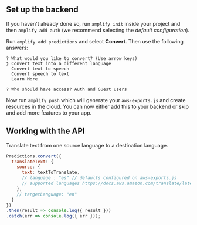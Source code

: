 ## Set up the backend

If you haven't already done so, run `amplify init` inside your project and then `amplify add auth` (we recommend selecting the *default configuration*).

Run `amplify add predictions` and select **Convert**. Then use the following answers:

```console
? What would you like to convert? (Use arrow keys)
❯ Convert text into a different language 
  Convert text to speech 
  Convert speech to text 
  Learn More 

? Who should have access? Auth and Guest users
```

Now run `amplify push` which will generate your `aws-exports.js` and create resources in the cloud. You can now either add this to your backend or skip and add more features to your app.

## Working with the API

Translate text from one source language to a destination language.

```javascript
Predictions.convert({
  translateText: {
    source: {
      text: textToTranslate,
      // language : "es" // defaults configured on aws-exports.js
      // supported languages https://docs.aws.amazon.com/translate/latest/dg/how-it-works.html#how-it-works-language-codes
    },
    // targetLanguage: "en"
  }
})
.then(result => console.log({ result }))
.catch(err => console.log({ err }));
```
